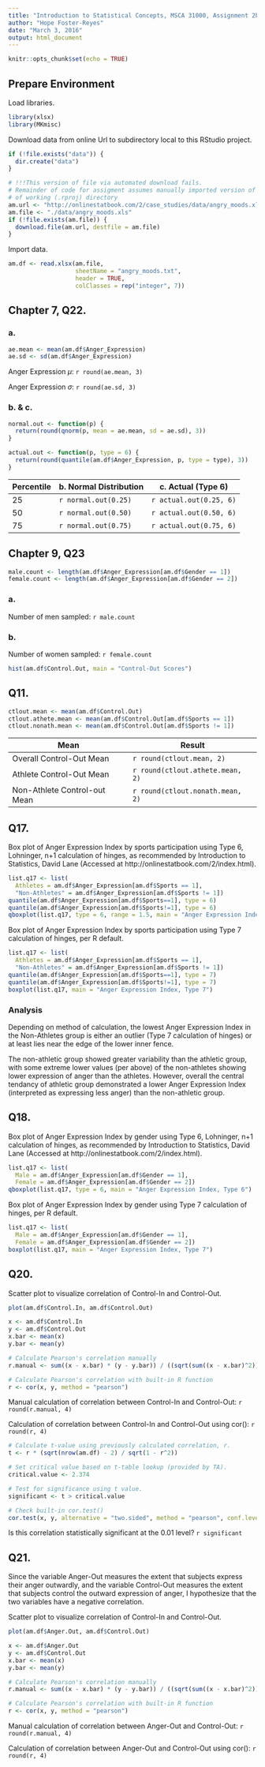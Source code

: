 ```yaml
---
title: "Introduction to Statistical Concepts, MSCA 31000, Assignment 2b"
author: "Hope Foster-Reyes"
date: "March 3, 2016"
output: html_document
---
```


```r
knitr::opts_chunk$set(echo = TRUE)
```

## Prepare Environment

Load libraries.

```r
library(xlsx)
library(MKmisc)
```


Download data from online Url to subdirectory local to this RStudio project.

```r
if (!file.exists("data")) {
  dir.create("data")
}

# !!!This version of file via automated download fails. 
# Remainder of code for assigment assumes manually imported version of .xlsx file located in data subdirectory
# of working (.rproj) directory
am.url <- "http://onlinestatbook.com/2/case_studies/data/angry_moods.xls"
am.file <- "./data/angry_moods.xls"
if (!file.exists(am.file)) {
  download.file(am.url, destfile = am.file)
}
```

Import data.

```r
am.df <- read.xlsx(am.file, 
                   sheetName = "angry_moods.txt", 
                   header = TRUE,
                   colClasses = rep("integer", 7))
```

## Chapter 7, Q22.

### a.

```r
ae.mean <- mean(am.df$Anger_Expression)
ae.sd <- sd(am.df$Anger_Expression)
```

Anger Expression $\mu$: `r round(ae.mean, 3)`

Anger Expression $\sigma$: `r round(ae.sd, 3)`

### b. & c.

```r
normal.out <- function(p) {
  return(round(qnorm(p, mean = ae.mean, sd = ae.sd), 3))
}

actual.out <- function(p, type = 6) {
  return(round(quantile(am.df$Anger_Expression, p, type = type), 3))
}

```

Percentile  | b. Normal Distribution  | c. Actual (Type 6)   |
------------|-------------------------|----------------------|
25          | `r normal.out(0.25)` | `r actual.out(0.25, 6)` |
50          | `r normal.out(0.50)` | `r actual.out(0.50, 6)` |
75          | `r normal.out(0.75)` | `r actual.out(0.75, 6)` |


## Chapter 9, Q23

```r
male.count <- length(am.df$Anger_Expression[am.df$Gender == 1])
female.count <- length(am.df$Anger_Expression[am.df$Gender == 2])
```

### a. 

Number of men sampled: `r male.count`

### b.

Number of women sampled: `r female.count`




```r
hist(am.df$Control.Out, main = "Control-Out Scores")
```

## Q11.

```r
ctlout.mean <- mean(am.df$Control.Out)
ctlout.athete.mean <- mean(am.df$Control.Out[am.df$Sports == 1])
ctlout.nonath.mean <- mean(am.df$Control.Out[am.df$Sports != 1])
```

Mean                         | Result  |
-----------------------------|---------| 
Overall Control-Out Mean     | `r round(ctlout.mean, 2)` |
Athlete Control-Out Mean     | `r round(ctlout.athete.mean, 2)` |
Non-Athlete Control-out Mean | `r round(ctlout.nonath.mean, 2)` |

## Q17.

Box plot of Anger Expression Index by sports participation using Type 6, Lohninger, n+1 calculation of hinges, as
recommended by Introduction to Statistics, David Lane (Accessed at http://onlinestatbook.com/2/index.html).

```r
list.q17 <- list(
  Athletes = am.df$Anger_Expression[am.df$Sports == 1], 
  "Non-Athletes" = am.df$Anger_Expression[am.df$Sports != 1])
quantile(am.df$Anger_Expression[am.df$Sports==1], type = 6)
quantile(am.df$Anger_Expression[am.df$Sports!=1], type = 6)
qboxplot(list.q17, type = 6, range = 1.5, main = "Anger Expression Index, Type 6")
```

Box plot of Anger Expression Index by sports participation using Type 7 calculation of hinges, per R default.

```r
list.q17 <- list(
  Athletes = am.df$Anger_Expression[am.df$Sports == 1], 
  "Non-Athletes" = am.df$Anger_Expression[am.df$Sports != 1])
quantile(am.df$Anger_Expression[am.df$Sports==1], type = 7)
quantile(am.df$Anger_Expression[am.df$Sports!=1], type = 7)
boxplot(list.q17, main = "Anger Expression Index, Type 7")
```

### Analysis

Depending on method of calculation, the lowest Anger Expression Index in the Non-Athletes group is either an outlier 
(Type 7 calculation of hinges) or at least lies near the edge of the lower inner fence.

The non-athletic group showed greater variability than the athletic group, with some extreme lower values (per above) of the
non-athletes showing lower expression of anger than the athletes. However, overall the central tendancy of athletic group
demonstrated a lower Anger Expression Index (interpreted as expressing less anger) than the non-athletic group.

## Q18.

Box plot of Anger Expression Index by gender using Type 6, Lohninger, n+1 calculation of hinges, as
recommended by Introduction to Statistics, David Lane (Accessed at http://onlinestatbook.com/2/index.html).

```r
list.q17 <- list(
  Male = am.df$Anger_Expression[am.df$Gender == 1], 
  Female = am.df$Anger_Expression[am.df$Gender == 2])
qboxplot(list.q17, type = 6, main = "Anger Expression Index, Type 6")
```

Box plot of Anger Expression Index by gender using Type 7 calculation of hinges, per R default.

```r
list.q17 <- list(
  Male = am.df$Anger_Expression[am.df$Gender == 1], 
  Female = am.df$Anger_Expression[am.df$Gender == 2])
boxplot(list.q17, main = "Anger Expression Index, Type 7")
```

## Q20.

Scatter plot to visualize correlation of Control-In and Control-Out.

```r
plot(am.df$Control.In, am.df$Control.Out)
```

```r
x <- am.df$Control.In
y <- am.df$Control.Out
x.bar <- mean(x)
y.bar <- mean(y)

# Calculate Pearson's correlation manually
r.manual <- sum((x - x.bar) * (y - y.bar)) / ((sqrt(sum((x - x.bar)^2))) * (sqrt(sum((y - y.bar)^2))))

# Calculate Pearson's correlation with built-in R function
r <- cor(x, y, method = "pearson")
```

Manual calculation of correlation between Control-In and Control-Out: `r round(r.manual, 4)`

Calculation of correlation between Control-In and Control-Out using cor(): `r round(r, 4)`

```r
# Calculate t-value using previously calculated correlation, r.
t <- r * (sqrt(nrow(am.df) - 2) / sqrt(1 - r^2))

# Set critical value based on t-table lookup (provided by TA).
critical.value <- 2.374

# Test for significance using t value.
significant <- t > critical.value

# Check built-in cor.test()
cor.test(x, y, alternative = "two.sided", method = "pearson", conf.level = 0.99)

```

Is this correlation statistically significant at the 0.01 level? `r significant`

## Q21.

Since the variable Anger-Out measures the extent that subjects express their anger outwardly, and the variable Control-Out
measures the extent that subjects control the outward expression of anger, I hypothesize that the two variables have a
negative correlation.

Scatter plot to visualize correlation of Control-In and Control-Out.

```r
plot(am.df$Anger.Out, am.df$Control.Out)
```

```r
x <- am.df$Anger.Out
y <- am.df$Control.Out
x.bar <- mean(x)
y.bar <- mean(y)

# Calculate Pearson's correlation manually
r.manual <- sum((x - x.bar) * (y - y.bar)) / ((sqrt(sum((x - x.bar)^2))) * (sqrt(sum((y - y.bar)^2))))

# Calculate Pearson's correlation with built-in R function
r <- cor(x, y, method = "pearson")
```

Manual calculation of correlation between Anger-Out and Control-Out: `r round(r.manual, 4)`

Calculation of correlation between Anger-Out and Control-Out using cor(): `r round(r, 4)`
